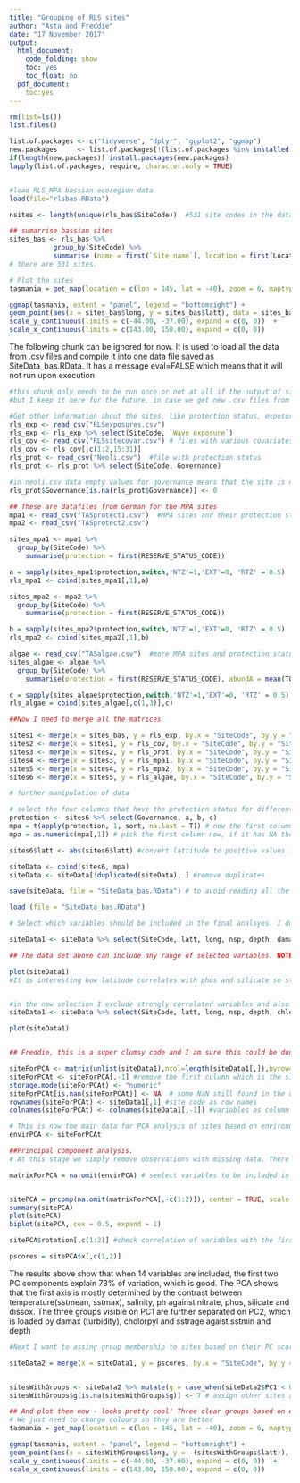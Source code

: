 ---
title: "Grouping of RLS sites"
author: "Asta and Freddie"
date: "17 November 2017"
output: 
  html_document:
    code_folding: show
    toc: yes
    toc_float: no
  pdf_document:
    toc:yes
---



```{r warning=FALSE, message=FALSE, warning=FALSE}

rm(list=ls())
list.files()

list.of.packages <- c("tidyverse", "dplyr", "ggplot2", "ggmap")
new.packages     <- list.of.packages[!(list.of.packages %in% installed.packages()[,"Package"])]
if(length(new.packages)) install.packages(new.packages)
lapply(list.of.packages, require, character.only = TRUE)


#load RLS_MPA bassian ecoregion data 
load(file="rlsbas.RData")

nsites <- length(unique(rls_bas$SiteCode))  #531 site codes in the data

## sumarrise bassian sites
sites_bas <- rls_bas %>% 
           group_by(SiteCode) %>% 
           summarise (name = first(`Site name`), location = first(Location), latt = mean(SiteLat), long = mean(SiteLong), nsp = n_distinct(SpeciesID), year = n_distinct(year), depth = mean(Depth), visibility = round(mean(Visibility, na.rm = TRUE),3)) 
# there are 531 sites. 

# Plot the sites
tasmania = get_map(location = c(lon = 145, lat = -40), zoom = 6, maptype = "satellite")

ggmap(tasmania, extent = "panel", legend = "bottomright") +
geom_point(aes(x = sites_bas$long, y = sites_bas$latt), data = sites_bas, size = 1, color = "orange") +
scale_y_continuous(limits = c(-44.00, -37.00), expand = c(0, 0))  +
scale_x_continuous(limits = c(143.00, 150.00), expand = c(0, 0))
```

The following chunk can be ignored for now. It is used to load all the data from .csv files and compile it into one data file saved as SiteData_bas.RData. It has a message eval=FALSE which means that it will not run upon execution

```{r warning=FALSE, message=FALSE, warning=FALSE, eval=FALSE} 

#this chunk only needs to be run once or not at all if the output of site infomation is loaded from RData
#but I keep it here for the future, in case we get new .csv files from Rick and new inforamtion 

#Get other information about the sites, like protection status, exposure, environmental covariates
rls_exp <- read_csv("RLSexposures.csv")
rls_exp <- rls_exp %>% select(SiteCode, `Wave exposure`)
rls_cov <- read_csv("RLSsitecovar.csv") # files with various covariates
rls_cov <- rls_cov[,c(1:2,15:31)]
rls_prot <- read_csv("Neoli.csv")  #file with protection status 
rls_prot <- rls_prot %>% select(SiteCode, Governance)

#in neoli.csv data empty values for governance means that the site is not protected. So we replace them with 0
rls_prot$Governance[is.na(rls_prot$Governance)] <- 0

## These are datafiles from German for the MPA sites
mpa1 <- read_csv("TASprotect1.csv")  #MPA sites and their protection status
mpa2 <- read_csv("TASprotect2.csv")

sites_mpa1 <- mpa1 %>%
  group_by(SiteCode) %>%
    summarise(protection = first(RESERVE_STATUS_CODE)) 

a = sapply(sites_mpa1$protection,switch,'NTZ'=1,'EXT'=0, 'RTZ' = 0.5)
rls_mpa1 <- cbind(sites_mpa1[,1],a)

sites_mpa2 <- mpa2 %>%
  group_by(SiteCode) %>%
    summarise(protection = first(RESERVE_STATUS_CODE)) 

b = sapply(sites_mpa2$protection,switch,'NTZ'=1,'EXT'=0, 'RTZ' = 0.5)
rls_mpa2 <- cbind(sites_mpa2[,1],b)

algae <- read_csv("TASalgae.csv")  #more MPA sites and protection status as well as algal abundance
sites_algae <- algae %>%
  group_by(SiteCode) %>%
    summarise(protection = first(RESERVE_STATUS_CODE), abundA = mean(TOTAL_NUMBER)) 

c = sapply(sites_algae$protection,switch,'NTZ'=1,'EXT'=0, 'RTZ' = 0.5)
rls_algae = cbind(sites_algae[,c(1,3)],c)

##Now I need to merge all the matrices 

sites1 <- merge(x = sites_bas, y = rls_exp, by.x = "SiteCode", by.y = "SiteCode", all.x = TRUE) 
sites2 <- merge(x = sites1, y = rls_cov, by.x = "SiteCode", by.y = "SiteCode", all.x = TRUE) 
sites3 <- merge(x = sites2, y = rls_prot, by.x = "SiteCode", by.y = "SiteCode", all.x = TRUE) 
sites4 <- merge(x = sites3, y = rls_mpa1, by.x = "SiteCode", by.y = "SiteCode", all.x = TRUE) 
sites5 <- merge(x = sites4, y = rls_mpa2, by.x = "SiteCode", by.y = "SiteCode", all.x = TRUE) 
sites6 <- merge(x = sites5, y = rls_algae, by.x = "SiteCode", by.y = "SiteCode", all.x = TRUE) 

# further manipulation of data 

# select the four columns that have the protection status for different sites from different files and merge them to remove NAs
protection <- sites6 %>% select(Governance, a, b, c)
mpa = t(apply(protection, 1, sort, na.last = T)) # now the first column has the protection information 
mpa = as.numeric(mpa[,1]) # pick the first column now, if it has NA then the site does not have protection information. Note, 1 means no take, 0.5 means restricted take, and 0 means open to fishing 

sites6$latt <- abs(sites6$latt) #convert lattitude to positive values for PCA analyses

siteData <- cbind(sites6, mpa)
siteData <- siteData[!duplicated(siteData), ] #remove duplicates

save(siteData, file = "SiteData_bas.RData") # to avoid reading all the matrices again 
```



```{r warning=FALSE, message=FALSE, warning=FALSE} 

load (file = "SiteData_bas.RData")

# Select which variables should be included in the final analsyes. I don't include visibility because it is missing in many sites 

siteData1 <- siteData %>% select(SiteCode, latt, long, nsp, depth, damax, chlomean, chlomax, phos, silicate, sstmean, sstrange, sstmax, sstmin, chlomin, parmean, salinity, dissox, cloudmean, nitrate, calcite, ph, abundA, `Wave exposure`)

## The data set above can include any range of selected variables. NOTE, the protection status or variable 'mpa' probably should not be included in clustering. We should cluster sites by different variables. Then the models will be run with and without fishing and emergent data compared to sites with and without protection 

plot(siteData1)
#It is interesting how latitude correlates with phos and silicate so strongly! Looks a big weird. Latitude correlates with sstmean and sstmax but not sstrange. damax (turbidity) correlates strongly with chlomean and chlomax. So it looks that we could reduce the strongly correlated variables 


#in the new selection I exclude strongly correlated variables and also abundA (algal abudnance) and wave exposure due to missing data
siteData1 <- siteData %>% select(SiteCode, latt, long, nsp, depth, chlomean, phos, sstmean, sstrange, sstmax, sstmin, parmean, salinity, dissox, cloudmean, calcite, ph)

plot(siteData1)


## Freddie, this is a super clumsy code and I am sure this could be done better - I need to turn it into a numeric matrix wtih site names as row names and variables as columns. This is because clustering analyses do not run on lists but need numeric values 

siteForPCA <- matrix(unlist(siteData1),ncol=length(siteData1[,]),byrow=FALSE) #turn the list into matrix
siteForPCAt <- siteForPCA[,-1] #remove the first column which is the site code
storage.mode(siteForPCAt) <- "numeric"
siteForPCAt[is.nan(siteForPCAt)] <- NA  # some NaN still found in the data and will mess up the analyses. Replace them with NA
rownames(siteForPCAt) <- siteData1[,1] #site code as row names
colnames(siteForPCAt) <- colnames(siteData1[,-1]) #variables as column names

# This is now the main data for PCA analysis of sites based on environmental conditions
envirPCA <- siteForPCAt

##Principal component analysis. 
# At this stage we simply remove observations with missing data. There are some methods that can to interpolate missing data and it might be better to use that in the future 

matrixForPCA = na.omit(envirPCA) # seelect variables to be included in analyses - don't include visibility, abundA (algal abundance) and wave exposure as there are too many NAs in those


sitePCA = prcomp(na.omit(matrixForPCA[,-c(1:2)]), center = TRUE, scale. = TRUE, retx = TRUE) #conduct PCA but don't use lat and long as variables. I use scaled nad rotated axis, but it does not make any difference 
summary(sitePCA)
plot(sitePCA)
biplot(sitePCA, cex = 0.5, expand = 1)

sitePCA$rotation[,c(1:2)] #check correlation of variables with the first two axis. Strong correlation show they are most important determinants of grouping

pscores = sitePCA$x[,c(1,2)]


```

The results above show that when 14 variables are included, the first two PC components explain 73% of variation, which is good. The PCA shows that the first axis is mostly determined by the contrast between temperature(sstmean, sstmax), salinity, ph against nitrate, phos, silicate and dissox. The three groups visible on PC1 are further separated on PC2, which is loaded by damax (turbidity),  cholorpyl and sstrage agaist sstmin and depth

```{r warning=FALSE, message=FALSE, warning=FALSE} 

#Next I want to assing group membership to sites based on their PC score. At this point I just want to separate sites on the left (PC1 < 0), versus those that have PC1 > 0.05, so I can plot them on a map with different colours. 

siteData2 = merge(x = siteData1, y = pscores, by.x = "SiteCode", by.y = "row.names", all.x = TRUE) 


sitesWithGroups <- siteData2 %>% mutate(g = case_when(siteData2$PC1 < 0 ~ 2, siteData2$PC2 > 0.5 ~  5)) # this could be done better, because I think case_when only works with two conditions?? 
sitesWithGroups$g[is.na(sitesWithGroups$g)] <- 7 # assign other sites a code of 7. NOTE, these codes are just arbitrary to produce better colours in the plot below, this should be improved. 

## And plot them now - looks pretty cool! Three clear groups based on environmental variables only 
# We just need to change colours so they are better 
tasmania = get_map(location = c(lon = 145, lat = -40), zoom = 6, maptype = "satellite")

ggmap(tasmania, extent = "panel", legend = "bottomright") +
geom_point(aes(x = sitesWithGroups$long, y = -(sitesWithGroups$latt)), data = sitesWithGroups, size = 0.7, color = sitesWithGroups$g) +
scale_y_continuous(limits = c(-44.00, -37.00), expand = c(0, 0))  +
scale_x_continuous(limits = c(143.00, 150.00), expand = c(0, 0))

```

